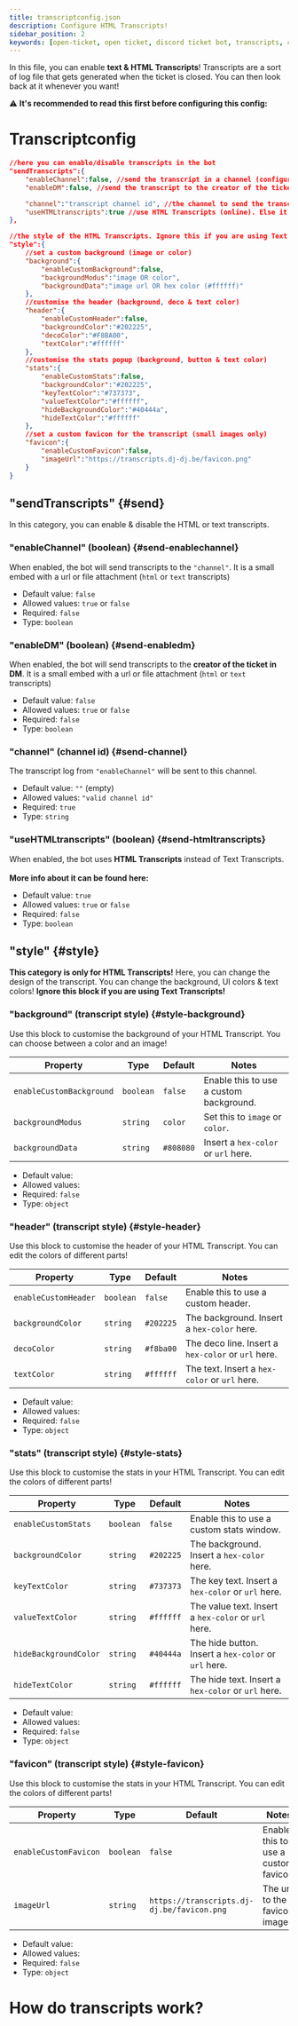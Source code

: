 ```yaml
---
title: transcriptconfig.json
description: Configure HTML Transcripts!
sidebar_position: 2
keywords: [open-ticket, open ticket, discord ticket bot, transcripts, config, transcript config, html transcripts]
---
```

<head>
    <link rel="apple-touch-icon" href="/img/logo_vertical.png"/>
</head>

In this file, you can enable **text & <InlineLink isdoc="true" url="docs/system/transcripts">HTML Transcripts</InlineLink>**! 
Transcripts are a sort of log file that gets generated when the ticket is closed. You can then look back at it whenever you want!

⚠️ <ColorText color="red">**It's recommended to read this first before configuring this config:**</ColorText>
<LinkBlock mode="emoji" emoji="📄" isdoc="true" url="docs/system/transcripts" name="Open Ticket Transcripts" description="How do HTML & text transcripts work?"></LinkBlock>

# Transcriptconfig

```json title="config.json"
//here you can enable/disable transcripts in the bot
"sendTranscripts":{
    "enableChannel":false, //send the transcript in a channel (configure below)
    "enableDM":false, //send the transcript to the creator of the ticket in DM

    "channel":"transcript channel id", //the channel to send the transcript to
    "useHTMLtranscripts":true //use HTML Transcripts (online). Else it will use Text Transcripts (local)
},

//the style of the HTML Transcripts. Ignore this if you are using Text Transcripts!
"style":{
    //set a custom background (image or color)
    "background":{ 
        "enableCustomBackground":false,
        "backgroundModus":"image OR color",
        "backgroundData":"image url OR hex color (#ffffff)"
    },
    //customise the header (background, deco & text color)
    "header":{
        "enableCustomHeader":false,
        "backgroundColor":"#202225",
        "decoColor":"#F8BA00",
        "textColor":"#ffffff"
    },
    //customise the stats popup (background, button & text color)
    "stats":{
        "enableCustomStats":false,
        "backgroundColor":"#202225",
        "keyTextColor":"#737373",
        "valueTextColor":"#ffffff",
        "hideBackgroundColor":"#40444a",
        "hideTextColor":"#ffffff"
    },
    //set a custom favicon for the transcript (small images only)
    "favicon":{
        "enableCustomFavicon":false,
        "imageUrl":"https://transcripts.dj-dj.be/favicon.png"
    }
}
```

## "sendTranscripts" \{#send}
In this category, you can enable & disable the HTML or text transcripts.

### "enableChannel" (boolean) \{#send-enablechannel}
When enabled, the bot will send transcripts to the `"channel"`.
It is a small embed with a url or file attachment (`html` or `text` transcripts)

<GoodImage src="/img/docs-v3/core/transcripts_msg.png" alt="Image of HTML Transcript embed" size="40%"></GoodImage>

- Default value: `false`
- Allowed values: `true` or `false`
- Required: `false`
- Type: `boolean`

### "enableDM" (boolean) \{#send-enabledm}
When enabled, the bot will send transcripts to the **creator of the ticket in DM**.
It is a small embed with a url or file attachment (`html` or `text` transcripts)

<GoodImage src="/img/docs-v3/core/transcripts_msg.png" alt="Image of HTML Transcript embed" size="40%"></GoodImage>

- Default value: `false`
- Allowed values: `true` or `false`
- Required: `false`
- Type: `boolean`

### "channel" (channel id) \{#send-channel}
The transcript log from `"enableChannel"` will be sent to this channel.

- Default value: `""` (empty)
- Allowed values: `"valid channel id"`
- Required: `true`
- Type: `string`

### "useHTMLtranscripts" (boolean) \{#send-htmltranscripts}
When enabled, the bot uses <InlineLink isdoc="true" url="docs/system/transcripts">**HTML Transcripts**</InlineLink> instead of Text Transcripts.<br></br>
**More info about it can be found here:**
<LinkBlock mode="emoji" emoji="📄" isdoc="true" url="docs/system/transcripts" name="Open Ticket Transcripts" description="How do HTML & text transcripts work?"></LinkBlock>


- Default value: `true`
- Allowed values: `true` or `false`
- Required: `false`
- Type: `boolean`

## "style" \{#style}
**This category is only for <ColorText color="red">HTML Transcripts</ColorText>!**
Here, you can change the design of the transcript. You can change the background, UI colors & text colors!
**Ignore this block if you are using Text Transcripts!**

### "background" (transcript style) \{#style-background}
Use this block to customise the background of your HTML Transcript. You can choose between a color and an image!

|Property                   |Type       |Default    |Notes                                      |
|---------------------------|-----------|-----------|-------------------------------------------|
|`enableCustomBackground`   |`boolean`  |`false`    |Enable this to use a custom background.    |
|`backgroundModus`          |`string`   |`color`    |Set this to `image` or `color`.            |
|`backgroundData`           |`string`   |`#808080`  |Insert a `hex-color` or `url` here.        |

- Default value: ` `
- Allowed values: ` `
- Required: `false`
- Type: `object`

### "header" (transcript style) \{#style-header}
Use this block to customise the header of your HTML Transcript. You can edit the colors of different parts!

|Property                   |Type       |Default    |Notes                                              |
|---------------------------|-----------|-----------|---------------------------------------------------|
|`enableCustomHeader`       |`boolean`  |`false`    |Enable this to use a custom header.                |
|`backgroundColor`          |`string`   |`#202225`  |The background. Insert a `hex-color` here.         |
|`decoColor`                |`string`   |`#f8ba00`  |The deco line. Insert a `hex-color` or `url` here. |
|`textColor`                |`string`   |`#ffffff`  |The text. Insert a `hex-color` or `url` here.      |

- Default value: ` `
- Allowed values: ` `
- Required: `false`
- Type: `object`

### "stats" (transcript style) \{#style-stats}
Use this block to customise the stats in your HTML Transcript. You can edit the colors of different parts!

|Property                   |Type       |Default    |Notes                                                |
|---------------------------|-----------|-----------|-----------------------------------------------------|
|`enableCustomStats`        |`boolean`  |`false`    |Enable this to use a custom stats window.            |
|`backgroundColor`          |`string`   |`#202225`  |The background. Insert a `hex-color` here.           |
|`keyTextColor`             |`string`   |`#737373`  |The key text. Insert a `hex-color` or `url` here.    |
|`valueTextColor`           |`string`   |`#ffffff`  |The value text. Insert a `hex-color` or `url` here.  |
|`hideBackgroundColor`      |`string`   |`#40444a`  |The hide button. Insert a `hex-color` or `url` here. |
|`hideTextColor`            |`string`   |`#ffffff`  |The hide text. Insert a `hex-color` or `url` here.   |

- Default value: ` `
- Allowed values: ` `
- Required: `false`
- Type: `object`

### "favicon" (transcript style) \{#style-favicon}
Use this block to customise the stats in your HTML Transcript. You can edit the colors of different parts!

|Property              |Type       |Default                                    |Notes                                |
|----------------------|-----------|-------------------------------------------|-------------------------------------|
|`enableCustomFavicon` |`boolean`  |`false`                                    |Enable this to use a custom favicon. |
|`imageUrl`            |`string`   |`https://transcripts.dj-dj.be/favicon.png` |The url to the favicon image.        |

- Default value: ` `
- Allowed values: ` `
- Required: `false`
- Type: `object`

# How do transcripts work?
<LinkBlock mode="emoji" emoji="📄" isdoc="true" url="docs/system/transcripts" name="Open Ticket Transcripts" description="How do HTML & text transcripts work?"></LinkBlock>